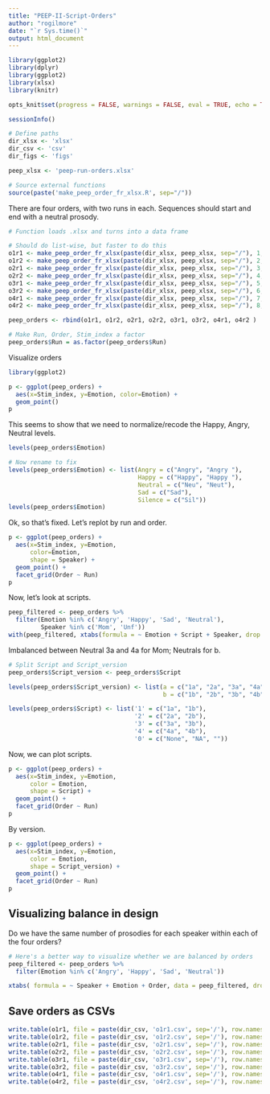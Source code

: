 ```yaml
---
title: "PEEP-II-Script-Orders"
author: "rogilmore"
date: "`r Sys.time()`"
output: html_document
---
```


```r
library(ggplot2)
library(dplyr)
library(ggplot2)
library(xlsx)
library(knitr)
```

```r
opts_knit$set(progress = FALSE, warnings = FALSE, eval = TRUE, echo = TRUE, tidy = TRUE, message = FALSE)
```

```r
sessionInfo()
```

```r
# Define paths
dir_xlsx <- 'xlsx'
dir_csv <- 'csv'
dir_figs <- 'figs'

peep_xlsx <- 'peep-run-orders.xlsx'

# Source external functions
source(paste('make_peep_order_fr_xlsx.R', sep="/"))
```

There are four orders, with two runs in each. Sequences should start and end with a neutral prosody.

```r
# Function loads .xlsx and turns into a data frame

# Should do list-wise, but faster to do this
o1r1 <- make_peep_order_fr_xlsx(paste(dir_xlsx, peep_xlsx, sep="/"), 1, 1, 1)
o1r2 <- make_peep_order_fr_xlsx(paste(dir_xlsx, peep_xlsx, sep="/"), 2, 1, 2)
o2r1 <- make_peep_order_fr_xlsx(paste(dir_xlsx, peep_xlsx, sep="/"), 3, 2, 1)
o2r2 <- make_peep_order_fr_xlsx(paste(dir_xlsx, peep_xlsx, sep="/"), 4, 2, 2)
o3r1 <- make_peep_order_fr_xlsx(paste(dir_xlsx, peep_xlsx, sep="/"), 5, 3, 1)
o3r2 <- make_peep_order_fr_xlsx(paste(dir_xlsx, peep_xlsx, sep="/"), 6, 3, 2)
o4r1 <- make_peep_order_fr_xlsx(paste(dir_xlsx, peep_xlsx, sep="/"), 7, 4, 1)
o4r2 <- make_peep_order_fr_xlsx(paste(dir_xlsx, peep_xlsx, sep="/"), 8, 4, 2)

peep_orders <- rbind(o1r1, o1r2, o2r1, o2r2, o3r1, o3r2, o4r1, o4r2 )

# Make Run, Order, Stim_index a factor
peep_orders$Run = as.factor(peep_orders$Run)
```

Visualize orders

```r
library(ggplot2)

p <- ggplot(peep_orders) +
  aes(x=Stim_index, y=Emotion, color=Emotion) + 
  geom_point()
p
```

This seems to show that we need to normalize/recode the Happy, Angry, Neutral levels.

```r
levels(peep_orders$Emotion)

# Now rename to fix
levels(peep_orders$Emotion) <- list(Angry = c("Angry", "Angry "), 
                                    Happy = c("Happy", "Happy "),
                                    Neutral = c("Neu", "Neut"),
                                    Sad = c("Sad"),
                                    Silence = c("Sil"))
levels(peep_orders$Emotion)
```

Ok, so that's fixed. Let's replot by run and order.

```r
p <- ggplot(peep_orders) +
  aes(x=Stim_index, y=Emotion, 
      color=Emotion,
      shape = Speaker) + 
  geom_point() +
  facet_grid(Order ~ Run)
p
```

Now, let's look at scripts.

```r
peep_filtered <- peep_orders %>%
  filter(Emotion %in% c('Angry', 'Happy', 'Sad', 'Neutral'),
         Speaker %in% c('Mom', 'Unf'))
with(peep_filtered, xtabs(formula = ~ Emotion + Script + Speaker, drop.unused.levels = TRUE))
```

Imbalanced between Neutral 3a and 4a for Mom; Neutrals for b.

```r
# Split Script and Script_version
peep_orders$Script_version <- peep_orders$Script

levels(peep_orders$Script_version) <- list(a = c("1a", "2a", "3a", "4a"),
                                           b = c("1b", "2b", "3b", "4b"))

levels(peep_orders$Script) <- list('1' = c("1a", "1b"), 
                                   '2' = c("2a", "2b"),
                                   '3' = c("3a", "3b"),
                                   '4' = c("4a", "4b"),
                                   '0' = c("None", "NA", ""))
```

Now, we can plot scripts.

```r
p <- ggplot(peep_orders) +
  aes(x=Stim_index, y=Emotion, 
      color = Emotion,
      shape = Script) + 
  geom_point() +
  facet_grid(Order ~ Run)
p
```

By version.

```r
p <- ggplot(peep_orders) +
  aes(x=Stim_index, y=Emotion, 
      color = Emotion,
      shape = Script_version) + 
  geom_point() +
  facet_grid(Order ~ Run)
p
```

## Visualizing balance in design

Do we have the same number of prosodies for each speaker within each of the four orders?

```r
# Here's a better way to visualize whether we are balanced by orders
peep_filtered <- peep_orders %>%
  filter(Emotion %in% c('Angry', 'Happy', 'Sad', 'Neutral'))

xtabs( formula = ~ Speaker + Emotion + Order, data = peep_filtered, drop.unused.levels = TRUE)
```

## Save orders as CSVs
```r
write.table(o1r1, file = paste(dir_csv, 'o1r1.csv', sep='/'), row.names = FALSE)
write.table(o1r2, file = paste(dir_csv, 'o1r2.csv', sep='/'), row.names = FALSE)
write.table(o2r1, file = paste(dir_csv, 'o2r1.csv', sep='/'), row.names = FALSE)
write.table(o2r2, file = paste(dir_csv, 'o2r2.csv', sep='/'), row.names = FALSE)
write.table(o3r1, file = paste(dir_csv, 'o3r1.csv', sep='/'), row.names = FALSE)
write.table(o3r2, file = paste(dir_csv, 'o3r2.csv', sep='/'), row.names = FALSE)
write.table(o4r1, file = paste(dir_csv, 'o4r1.csv', sep='/'), row.names = FALSE)
write.table(o4r2, file = paste(dir_csv, 'o4r2.csv', sep='/'), row.names = FALSE)
```
